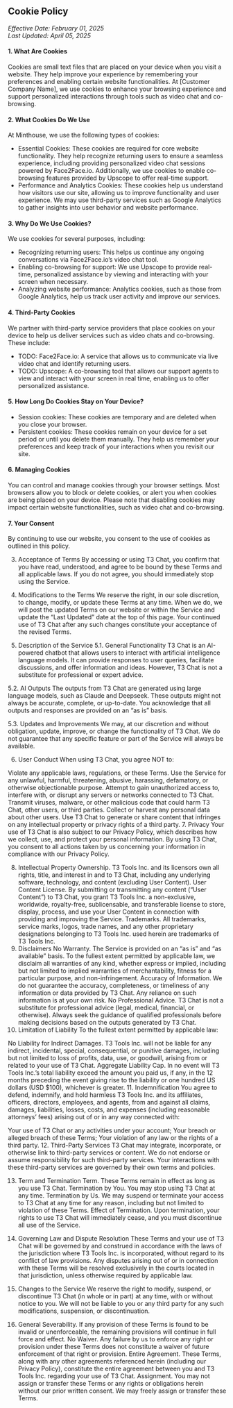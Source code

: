 ## Cookie Policy

_Effective Date: February 01, 2025 <br/> Last Updated: April 05, 2025_

#### 1. What Are Cookies

Cookies are small text files that are placed on your device when you visit a website. They help improve your experience by remembering your preferences and enabling certain website functionalities. At [Customer Company Name], we use cookies to enhance your browsing experience and support personalized interactions through tools such as video chat and co-browsing.

#### 2. What Cookies Do We Use

At Minthouse, we use the following types of cookies:

- Essential Cookies: These cookies are required for core website functionality. They help recognize returning users to ensure a seamless experience, including providing personalized video chat sessions powered by Face2Face.io. Additionally, we use cookies to enable co-browsing features provided by Upscope to offer real-time support.
- Performance and Analytics Cookies: These cookies help us understand how visitors use our site, allowing us to improve functionality and user experience. We may use third-party services such as Google Analytics to gather insights into user behavior and website performance.

#### 3. Why Do We Use Cookies?

We use cookies for several purposes, including:
- Recognizing returning users: This helps us continue any ongoing conversations via Face2Face.io’s video chat tool.
- Enabling co-browsing for support: We use Upscope to provide real-time, personalized assistance by viewing and interacting with your screen when necessary.
- Analyzing website performance: Analytics cookies, such as those from Google Analytics, help us track user activity and improve our services.

#### 4. Third-Party Cookies

We partner with third-party service providers that place cookies on your device to help us deliver services such as video chats and co-browsing. These include:
- TODO: Face2Face.io: A service that allows us to communicate via live video chat and identify returning users.
- TODO: Upscope: A co-browsing tool that allows our support agents to view and interact with your screen in real time, enabling us to offer personalized assistance.

#### 5. How Long Do Cookies Stay on Your Device?

- Session cookies: These cookies are temporary and are deleted when you close your browser.
- Persistent cookies: These cookies remain on your device for a set period or until you delete them manually. They help us remember your preferences and keep track of your interactions when you revisit our site.

#### 6. Managing Cookies

You can control and manage cookies through your browser settings. Most browsers allow you to block or delete cookies, or alert you when cookies are being placed on your device. Please note that disabling cookies may impact certain website functionalities, such as video chat and co-browsing.

#### 7. Your Consent

By continuing to use our website, you consent to the use of cookies as outlined in this policy. 

3. Acceptance of Terms
By accessing or using T3 Chat, you confirm that you have read, understood, and agree to be bound by these Terms and all applicable laws. If you do not agree, you should immediately stop using the Service.

4. Modifications to the Terms
We reserve the right, in our sole discretion, to change, modify, or update these Terms at any time. When we do, we will post the updated Terms on our website or within the Service and update the “Last Updated” date at the top of this page. Your continued use of T3 Chat after any such changes constitute your acceptance of the revised Terms.

5. Description of the Service
5.1. General Functionality
T3 Chat is an AI-powered chatbot that allows users to interact with artificial intelligence language models. It can provide responses to user queries, facilitate discussions, and offer information and ideas. However, T3 Chat is not a substitute for professional or expert advice.

5.2. AI Outputs
The outputs from T3 Chat are generated using large language models, such as Claude and Deepseek. These outputs might not always be accurate, complete, or up-to-date. You acknowledge that all outputs and responses are provided on an “as is” basis.

5.3. Updates and Improvements
We may, at our discretion and without obligation, update, improve, or change the functionality of T3 Chat. We do not guarantee that any specific feature or part of the Service will always be available.

6. User Conduct
When using T3 Chat, you agree NOT to:

Violate any applicable laws, regulations, or these Terms.
Use the Service for any unlawful, harmful, threatening, abusive, harassing, defamatory, or otherwise objectionable purpose.
Attempt to gain unauthorized access to, interfere with, or disrupt any servers or networks connected to T3 Chat.
Transmit viruses, malware, or other malicious code that could harm T3 Chat, other users, or third parties.
Collect or harvest any personal data about other users.
Use T3 Chat to generate or share content that infringes on any intellectual property or privacy rights of a third party.
7. Privacy
Your use of T3 Chat is also subject to our Privacy Policy, which describes how we collect, use, and protect your personal information. By using T3 Chat, you consent to all actions taken by us concerning your information in compliance with our Privacy Policy.

8. Intellectual Property
Ownership. T3 Tools Inc. and its licensors own all rights, title, and interest in and to T3 Chat, including any underlying software, technology, and content (excluding User Content).
User Content License. By submitting or transmitting any content (“User Content”) to T3 Chat, you grant T3 Tools Inc. a non-exclusive, worldwide, royalty-free, sublicensable, and transferable license to store, display, process, and use your User Content in connection with providing and improving the Service.
Trademarks. All trademarks, service marks, logos, trade names, and any other proprietary designations belonging to T3 Tools Inc. used herein are trademarks of T3 Tools Inc.
9. Disclaimers
No Warranty. The Service is provided on an “as is” and “as available” basis. To the fullest extent permitted by applicable law, we disclaim all warranties of any kind, whether express or implied, including but not limited to implied warranties of merchantability, fitness for a particular purpose, and non-infringement.
Accuracy of Information. We do not guarantee the accuracy, completeness, or timeliness of any information or data provided by T3 Chat. Any reliance on such information is at your own risk.
No Professional Advice. T3 Chat is not a substitute for professional advice (legal, medical, financial, or otherwise). Always seek the guidance of qualified professionals before making decisions based on the outputs generated by T3 Chat.
10. Limitation of Liability
To the fullest extent permitted by applicable law:

No Liability for Indirect Damages. T3 Tools Inc. will not be liable for any indirect, incidental, special, consequential, or punitive damages, including but not limited to loss of profits, data, use, or goodwill, arising from or related to your use of T3 Chat.
Aggregate Liability Cap. In no event will T3 Tools Inc.’s total liability exceed the amount you paid us, if any, in the 12 months preceding the event giving rise to the liability or one hundred US dollars (USD $100), whichever is greater.
11. Indemnification
You agree to defend, indemnify, and hold harmless T3 Tools Inc. and its affiliates, officers, directors, employees, and agents, from and against all claims, damages, liabilities, losses, costs, and expenses (including reasonable attorneys’ fees) arising out of or in any way connected with:

Your use of T3 Chat or any activities under your account;
Your breach or alleged breach of these Terms;
Your violation of any law or the rights of a third party.
12. Third-Party Services
T3 Chat may integrate, incorporate, or otherwise link to third-party services or content. We do not endorse or assume responsibility for such third-party services. Your interactions with these third-party services are governed by their own terms and policies.

13. Term and Termination
Term. These Terms remain in effect as long as you use T3 Chat.
Termination by You. You may stop using T3 Chat at any time.
Termination by Us. We may suspend or terminate your access to T3 Chat at any time for any reason, including but not limited to violation of these Terms.
Effect of Termination. Upon termination, your rights to use T3 Chat will immediately cease, and you must discontinue all use of the Service.
14. Governing Law and Dispute Resolution
These Terms and your use of T3 Chat will be governed by and construed in accordance with the laws of the jurisdiction where T3 Tools Inc. is incorporated, without regard to its conflict of law provisions. Any disputes arising out of or in connection with these Terms will be resolved exclusively in the courts located in that jurisdiction, unless otherwise required by applicable law.

15. Changes to the Service
We reserve the right to modify, suspend, or discontinue T3 Chat (in whole or in part) at any time, with or without notice to you. We will not be liable to you or any third party for any such modifications, suspension, or discontinuation.

16. General
Severability. If any provision of these Terms is found to be invalid or unenforceable, the remaining provisions will continue in full force and effect.
No Waiver. Any failure by us to enforce any right or provision under these Terms does not constitute a waiver of future enforcement of that right or provision.
Entire Agreement. These Terms, along with any other agreements referenced herein (including our Privacy Policy), constitute the entire agreement between you and T3 Tools Inc. regarding your use of T3 Chat.
Assignment. You may not assign or transfer these Terms or any rights or obligations herein without our prior written consent. We may freely assign or transfer these Terms.
